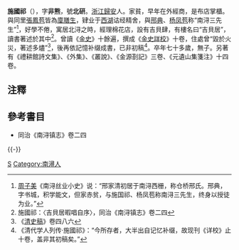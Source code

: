 '''施國祁'''（{{bd|?||?||}}），字'''非熊'''，號'''北研'''。[[浙江|浙江]][[歸安|歸安]]人。家貧，早年在外經商，是布店掌櫃。與同里[[張鳳苞|張鳳苞]]皆為[[廩膳生|廩膳生]]，肄业于[[西湖|西湖]]诂经精舍，與[[邢典|邢典]]、[[杨凤苞|杨凤苞]]称“南浔三先生”<ref>[[周子美|周子美]]《南浔丝业小史》说：“邢家清初居于南浔西栅，称仓桥邢氏。邢典，字书城，积学能文，但家赤贫，与施国祁、杨凤苞称南浔三先生，终身以授徒为业。”</ref>，好學不倦，寓居北浔之時，經理棉花店，設有吉貝肆，有樓名曰“吉貝居”，讀書著述於其中<ref>施國祁：〈吉貝居暇唱自序〉，同治《南浔镇志》卷二四</ref>。曾讀《[[金史|金史]]》十餘遍，撰成《[[金史詳校|金史詳校]]》十卷，住處曾“毀於火災，著述多燼”<ref>《[[清史稿|清史稿]]》卷四八六</ref>，後再依記憶补缀成書，已非初稿<ref>《清代学人列传·施國祁》：“今所存者，大半出自记忆补缀，故现刊《详校》止十卷，盖非其初稿矣。”</ref>。卒年七十多歲，無子。另著有《禮耕館詩文集》、《外集》、《叢說》、《金源剳記》三卷、《元遺山集箋注》十四卷。

==注釋==
{{reflist}}
==參考書目==
* 同治《南浔镇志》卷二四

{{-}}
{{並稱|南潯三先生|[[邢典|邢　典]] - [[施國祁|施國祁]] - [[楊鳳苞|楊鳳苞]]}}
[[Category:清朝詩人|S]]
[[Category:南潯人|Category:南潯人]]